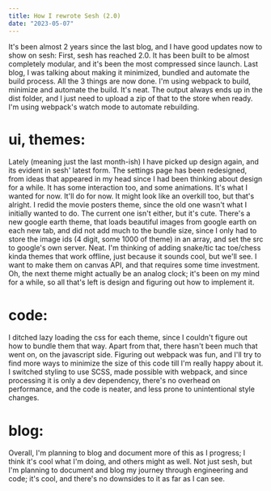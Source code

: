 ```yaml
---
title: How I rewrote Sesh (2.0)
date: "2023-05-07"
---
```


It's been almost 2 years since the last blog, and I have good updates now to show on sesh:
First, sesh has reached 2.0. It has been built to be almost completely modular, and it's been the most compressed since launch.
Last blog, I was talking about making it minimized, bundled and automate the build process. All the 3 things are now done.
I'm using webpack to build, minimize and automate the build. It's neat. The output always ends up in the dist folder, and I just need to upload a zip of that to the store when ready. I'm using webpack's watch mode to automate rebuilding.

# ui, themes:
Lately (meaning just the last month-ish) I have picked up design again, and its evident in sesh' latest form. The settings page has been redesigned, from ideas that appeared in my head since I had been thinking about design for a while. It has some interaction too, and some animations. It's what I wanted for now. It'll do for now. It might look like an overkill too, but that's alright.
I redid the movie posters theme, since the old one wasn't what I initially wanted to do. The current one isn't either, but it's cute.
There's a new google earth theme, that loads beautiful images from google earth on each new tab, and did not add much to the bundle size, since I only had to store the image ids (4 digit, some 1000 of theme) in an array, and set the src to google's own server. Neat.
I'm thinking of adding snake/tic tac toe/chess kinda themes that work offline, just because it sounds cool, but we'll see. I want to make them on canvas API, and that requires some time investment.
Oh, the next theme might actually be an analog clock; it's been on my mind for a while, so all that's left is design and figuring out how to implement it.

# code:
 I ditched lazy loading the css for each theme, since I couldn't figure out how to bundle them that way. Apart from that, there hasn't been much that went on, on the javascript side. Figuring out webpack was fun, and I'll try to find more ways to minimize the size of this code till I'm really happy about it.
 I switched styling to use SCSS, made possible with webpack, and since processing it is only a dev dependency, there's no overhead on performance, and the code is neater, and less prone to unintentional style changes.

# blog:
Overall, I'm planning to blog and document more of this as I progress; I think it's cool what I'm doing, and others might as well.
Not just sesh, but I'm planning to document and blog my journey through engineering and code; it's cool, and there's no downsides to it as far as I can see.